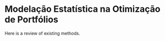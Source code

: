 \begingroup
\titleformat{\chapter}[display]
{\normalfont\huge\bfseries\centering}{\chaptertitlename\ \thechapter}{20pt}{\Huge}
# Modelação Estatística na Otimização de Portfólios
\newpage
Here is a review of existing methods.

